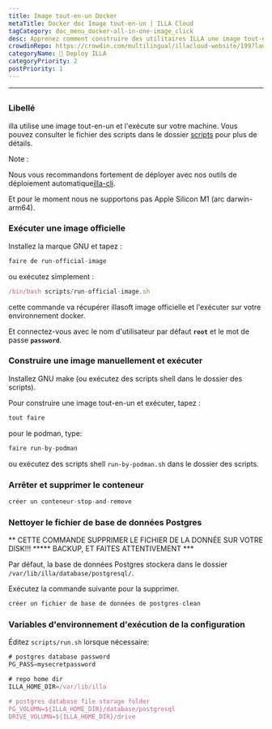 ```yaml
---
title: Image tout-en-un Docker
metaTitle: Docker doc Image tout-en-un | ILLA Cloud
tagCategory: doc_menu_docker-all-in-one-image_click
desc: Apprenez comment construire des utilitaires ILLA une image tout-en-un et exécutez-la sur votre machine.
crowdinRepo: https://crowdin.com/multilingual/illacloud-website/199?languages=fr&filter=basic&value=0
categoryName: 👷 Deploy ILLA
categoryPriority: 2
postPriority: 1
---
```


* * *

## <h2 hidden>Image tout-en-un Docker</h2>

### Libellé

illa utilise une image tout-en-un et l'exécute sur votre machine. Vous pouvez consulter le fichier des scripts dans le dossier [scripts](https://github.com/illacloud/deploy-illa-manually/blob/main/docker/scripts) pour plus de détails.

Note :

Nous vous recommandons fortement de déployer avec nos outils de déploiement automatique[illa-cli](https://github.com/illacloud/illa).

Et pour le moment nous ne supportons pas Apple Silicon M1 (arc darwin-arm64).

### Exécuter une image officielle

Installez la marque GNU et tapez :

```jsx
faire de run-official-image
```

ou exécutez simplement :

```jsx
/bin/bash scripts/run-official-image.sh
```

cette commande va récupérer illasoft image officielle et l'exécuter sur votre environnement docker.

Et connectez-vous avec le nom d'utilisateur par défaut **`root`** et le mot de passe **`password`**.

### Construire une image manuellement et exécuter

Installez GNU make (ou exécutez des scripts shell dans le dossier des scripts).

Pour construire une image tout-en-un et exécuter, tapez :

```jsx
tout faire
```

pour le podman, type:

```jsx
faire run-by-podman
```

ou exécutez des scripts shell `run-by-podman.sh` dans le dossier des scripts.

### Arrêter et supprimer le conteneur

```jsx
créer un conteneur-stop-and-remove
```

### Nettoyer le fichier de base de données Postgres

** CETTE COMMANDE SUPPRIMER LE FICHIER DE LA DONNÉE SUR VOTRE DISK!!! \*\*\*** BACKUP, ET FAITES ATTENTIVEMENT \*\*\*

Par défaut, la base de données Postgres stockera dans le dossier `/var/lib/illa/database/postgresql/`.

Exécutez la commande suivante pour la supprimer.

```jsx
créer un fichier de base de données de postgres-clean
```

### Variables d'environnement d'exécution de la configuration

Éditez `scripts/run.sh` lorsque nécessaire:

```jsx
# postgres database password
PG_PASS=mysecretpassword

# repo home dir
ILLA_HOME_DIR=/var/lib/illa

# postgres database file storage folder
PG_VOLUMN=${ILLA_HOME_DIR}/database/postgresql
DRIVE_VOLUMN=${ILLA_HOME_DIR}/drive
```
